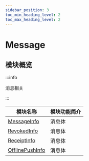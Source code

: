 ```yaml
---
sidebar_position: 3
toc_min_heading_level: 2
toc_max_heading_level: 2
---
```


# Message

## 模块概览

:::info

消息相关

:::

| 模块名称                                                       | 模块功能简介 |
| -------------------------------------------------------------- | ------------ |
| [MessageInfo](docs/sdks/Class/Message/MessageInfo.mdx)         | 消息体       |
| [RevokedInfo](docs/sdks/Class/Message/RevokedInfo.mdx)         | 消息体       |
| [ReceiptInfo](docs/sdks/Class/Message/ReceiptInfo.mdx)         | 消息体       |
| [OfflinePushInfo](docs/sdks/Class/Message/OfflinePushInfo.mdx) | 消息体       |

